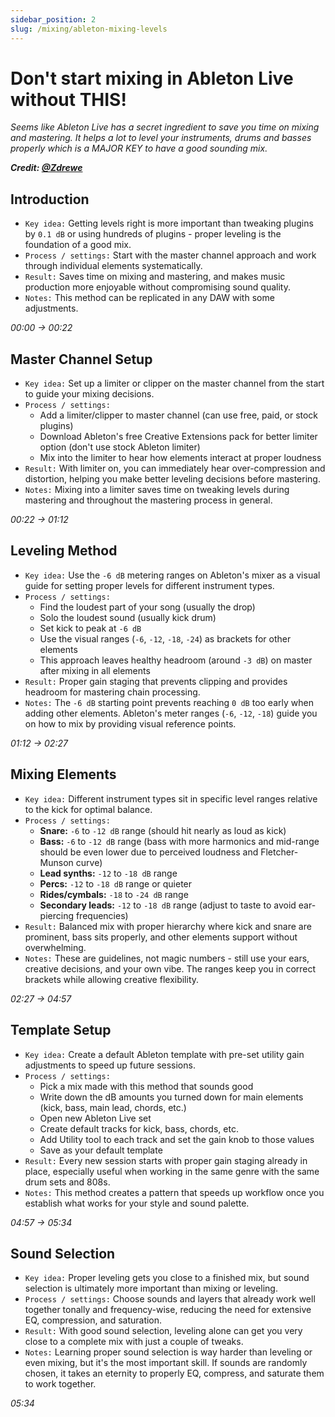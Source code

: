 ```yaml
---
sidebar_position: 2
slug: /mixing/ableton-mixing-levels
---
```


# Don't start mixing in Ableton Live without THIS!

<i>Seems like Ableton Live has a secret ingredient to save you time on mixing and mastering. It helps a lot to level your instruments, drums and basses properly which is a MAJOR KEY to have a good sounding mix.</i>

***Credit: [@Zdrewe](https://www.youtube.com/@Zdrewe)***


## Introduction

- `Key idea:` Getting levels right is more important than tweaking plugins by `0.1 dB` or using hundreds of plugins - proper leveling is the foundation of a good mix.
- `Process / settings:` Start with the master channel approach and work through individual elements systematically.
- `Result:` Saves time on mixing and mastering, and makes music production more enjoyable without compromising sound quality.
- `Notes:` This method can be replicated in any DAW with some adjustments.

*00:00 → 00:22*
<VideoPlayer videoId="vWYWi8Wrbxs" overlay={introduction} timeSec={0} />

## Master Channel Setup

- `Key idea:` Set up a limiter or clipper on the master channel from the start to guide your mixing decisions.
- `Process / settings:`
  - Add a limiter/clipper to master channel (can use free, paid, or stock plugins)
  - Download Ableton's free Creative Extensions pack for better limiter option (don't use stock Ableton limiter)
  - Mix into the limiter to hear how elements interact at proper loudness
- `Result:` With limiter on, you can immediately hear over-compression and distortion, helping you make better leveling decisions before mastering.
- `Notes:` Mixing into a limiter saves time on tweaking levels during mastering and throughout the mastering process in general.

*00:22 → 01:12*
<VideoPlayer videoId="vWYWi8Wrbxs" overlay={masterChannelSetup} timeSec={22} />

## Leveling Method

- `Key idea:` Use the `-6 dB` metering ranges on Ableton's mixer as a visual guide for setting proper levels for different instrument types.
- `Process / settings:`
  - Find the loudest part of your song (usually the drop)
  - Solo the loudest sound (usually kick drum)
  - Set kick to peak at `-6 dB`
  - Use the visual ranges (`-6`, `-12`, `-18`, `-24`) as brackets for other elements
  - This approach leaves healthy headroom (around `-3 dB`) on master after mixing in all elements
- `Result:` Proper gain staging that prevents clipping and provides headroom for mastering chain processing.
- `Notes:` The `-6 dB` starting point prevents reaching `0 dB` too early when adding other elements. Ableton's meter ranges (`-6`, `-12`, `-18`) guide you on how to mix by providing visual reference points.

*01:12 → 02:27*
<VideoPlayer videoId="vWYWi8Wrbxs" overlay={levelingMethod} timeSec={72} />

## Mixing Elements

- `Key idea:` Different instrument types sit in specific level ranges relative to the kick for optimal balance.
- `Process / settings:`
  - **Snare:** `-6` to `-12 dB` range (should hit nearly as loud as kick)
  - **Bass:** `-6` to `-12 dB` range (bass with more harmonics and mid-range should be even lower due to perceived loudness and Fletcher-Munson curve)
  - **Lead synths:** `-12` to `-18 dB` range
  - **Percs:** `-12` to `-18 dB` range or quieter
  - **Rides/cymbals:** `-18` to `-24 dB` range
  - **Secondary leads:** `-12` to `-18 dB` range (adjust to taste to avoid ear-piercing frequencies)
- `Result:` Balanced mix with proper hierarchy where kick and snare are prominent, bass sits properly, and other elements support without overwhelming.
- `Notes:` These are guidelines, not magic numbers - still use your ears, creative decisions, and your own vibe. The ranges keep you in correct brackets while allowing creative flexibility.

*02:27 → 04:57*
<VideoPlayer videoId="vWYWi8Wrbxs" overlay={mixingElements} timeSec={147} />

## Template Setup

- `Key idea:` Create a default Ableton template with pre-set utility gain adjustments to speed up future sessions.
- `Process / settings:`
  - Pick a mix made with this method that sounds good
  - Write down the dB amounts you turned down for main elements (kick, bass, main lead, chords, etc.)
  - Open new Ableton Live set
  - Create default tracks for kick, bass, chords, etc.
  - Add Utility tool to each track and set the gain knob to those values
  - Save as your default template
- `Result:` Every new session starts with proper gain staging already in place, especially useful when working in the same genre with the same drum sets and 808s.
- `Notes:` This method creates a pattern that speeds up workflow once you establish what works for your style and sound palette.

*04:57 → 05:34*
<VideoPlayer videoId="vWYWi8Wrbxs" overlay={templateSetup} timeSec={297} />

## Sound Selection

- `Key idea:` Proper leveling gets you close to a finished mix, but sound selection is ultimately more important than mixing or leveling.
- `Process / settings:` Choose sounds and layers that already work well together tonally and frequency-wise, reducing the need for extensive EQ, compression, and saturation.
- `Result:` With good sound selection, leveling alone can get you very close to a complete mix with just a couple of tweaks.
- `Notes:` Learning proper sound selection is way harder than leveling or even mixing, but it's the most important skill. If sounds are randomly chosen, it takes an eternity to properly EQ, compress, and saturate them to work together.

*05:34*
<VideoPlayer videoId="vWYWi8Wrbxs" overlay={soundSelection} timeSec={334} />
